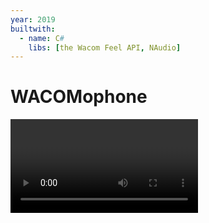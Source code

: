 ```yaml
---
year: 2019
builtwith:
  - name: C#
    libs: [the Wacom Feel API, NAudio]
---
```


# WACOMophone

<Video n={0} float="left" hasSound />

Ever wanted to play an instrument with so much latency that it's impossible to keep a tempo going?
I sure have! The video is a rare good take of Fur Elise on this drawing-tablet-turned-keyboard thing that I wrote one
weekend just to see what it'd play like.

Dunno if I'd make a career out of it. Pretty fun, though. If I can revisit it and fix the latency problem,
I might try making use of the buttons to do even funner things like shifting pitch and recording & looping samples.
